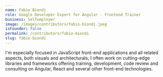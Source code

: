 ```yaml
---
name: Fabio Biondi
role: Google Developer Expert for Angular - Frontend Trainer
business: Selfemployer
image: /images/contributors/fabio-biondi.jpeg
isFounder: false
permalink: /contributors/fabio-biondi
slug: fabio-biondi
---
```

I'm especially focused in JavaScript front-end applications and all related aspects, both visuals and architecturals, I often work on cutting-edge libraries and frameworks offering training, development, code review and consulting on Angular, React and several other front-end technologies.